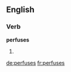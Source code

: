 ==English==

===Verb===
'''perfuses'''

# {{third-person singular of|[[perfuse]]}}

[[de:perfuses]]
[[fr:perfuses]]